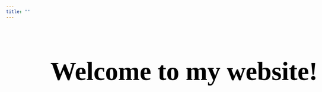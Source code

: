```yaml
---
title: ""
---
```


<!--This site serves as my personal site and repository for professional and personal links-->

<!--CSS for background image; Thank you to https://css-tricks.com/perfect-full-page-background-image/-->
<style>

body {
    background: url(Manhattan_Skyline-Sunset_Sunburt-Top_of_the_Rock-New_York_City--Greg_Goodman-AdventuresofaGoodMan.jpg) no-repeat center center fixed;    
    -webkit-background-size: cover;
    -moz-background-size: cover;
    -o-background-size: cover;
    background-size: cover;
    min-width: 100%;
    min-height: 100%
}

</style>
<body>

  <!--Cover Image Text-->
  <!--Useful Styles https://www.w3.org/Style/Examples/007/fonts.en.html#font-family-->
  <h1 style="font-size: 70px; color: rgb(0,0,0); text-align: center; font-family: 'Apple Chancery'; font: bold;"><b>Welcome to my website!</b></h1>

</body>

<!--Posts? Welcome things?-->


